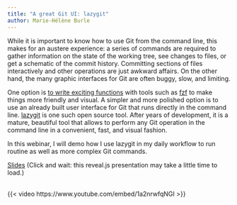```yaml
---
title: "A great Git UI: lazygit"
author: Marie-Hélène Burle
---
```


:::{.def}

While it is important to know how to use Git from the command line, this makes for an austere experience: a series of commands are required to gather information on the state of the working tree, see changes to files, or get a schematic of the commit history. Committing sections of files interactively and other operations are just awkward affairs. On the other hand, the many graphic interfaces for Git are often buggy, slow, and limiting.

One option is [to write exciting functions](../bash/wb_tools1.qmd) with tools such as [fzf](https://github.com/junegunn/fzf) to make things more friendly and visual. A simpler and more polished option is to use an already built user interface for Git that runs directly in the command line. [lazygit](https://github.com/jesseduffield/lazygit) is one such open source tool. After years of development, it is a mature, beautiful tool that allows to perform any Git operation in the command line in a convenient, fast, and visual fashion.

In this webinar, I will demo how I use lazygit in my daily workflow to run routine as well as more complex Git commands.

:::

[Slides](wb_lazygit_slides.qmd){.btn .btn-outline-primary} [(Click and wait: this reveal.js presentation may take a little time to load.)]{.inlinenote}
<br><br>

{{< video https://www.youtube.com/embed/1a2nrwfqNGI >}}
